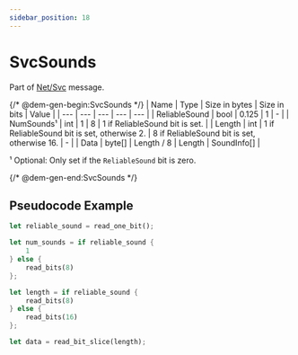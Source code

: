 ```yaml
---
sidebar_position: 18
---
```


# SvcSounds

Part of [Net/Svc](../netsvc) message.

{/* @dem-gen-begin:SvcSounds */}
| Name | Type | Size in bytes | Size in bits | Value |
| --- | --- | --- | --- | --- |
| ReliableSound | bool | 0.125 | 1 | - |
| NumSounds¹ | int | 1 | 8 | 1 if ReliableSound bit is set. |
| Length | int | 1 if ReliableSound bit is set, otherwise 2. | 8 if ReliableSound bit is set, otherwise 16. | - |
| Data | byte[] | Length / 8 | Length | SoundInfo[] |

¹ Optional: Only set if the `ReliableSound` bit is zero.

{/* @dem-gen-end:SvcSounds */}

## Pseudocode Example

```rust
let reliable_sound = read_one_bit();

let num_sounds = if reliable_sound {
    1
} else {
    read_bits(8)
};

let length = if reliable_sound {
    read_bits(8)
} else {
    read_bits(16)
};

let data = read_bit_slice(length);
```
